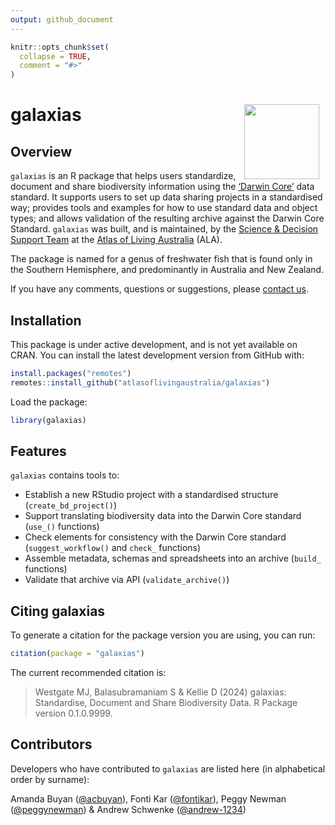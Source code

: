 ```yaml
---
output: github_document
---
```


<!-- README.md is generated from README.Rmd. Please edit that file -->

```r
knitr::opts_chunk$set(
  collapse = TRUE,
  comment = "#>"
)
```

# galaxias <img src="man/figures/logo.png" align="right" style="margin: 0px 10px 0px 10px;" alt="" width="120"/><br>

## Overview

`galaxias` is an R package that helps users standardize, document and share 
biodiversity information using the ['Darwin Core'](https://dwc.tdwg.org) data 
standard. It supports users to set up data sharing projects in a standardised 
way; provides tools and examples for how to use standard data and object types; 
and allows validation of the resulting archive against the Darwin Core Standard.
`galaxias` was built, and is maintained, by the 
[Science & Decision Support Team](https://labs.ala.org.au) at the 
[Atlas of Living Australia](https://www.ala.org.au) (ALA).

The package is named for a genus of freshwater fish that is found only in the 
Southern Hemisphere, and predominantly in Australia and New Zealand.

If you have any comments, questions or suggestions, please [contact us](mailto:support@ala.org.au).
 
## Installation
This package is under active development, and is not yet available on CRAN. You
can install the latest development version from GitHub with:

```r
install.packages("remotes")
remotes::install_github("atlasoflivingaustralia/galaxias")
```

Load the package:

```r
library(galaxias)
```


## Features

`galaxias` contains tools to:

 - Establish a new RStudio project with a standardised structure (`create_bd_project()`)
 - Support translating biodiversity data into the Darwin Core standard (`use_()` functions)
 - Check elements for consistency with the Darwin Core standard (`suggest_workflow()` and `check_` functions)
 - Assemble metadata, schemas and spreadsheets into an archive (`build_` functions)
 - Validate that archive via API (`validate_archive()`)


## Citing galaxias
To generate a citation for the package version you are using, you can run:

```r
citation(package = "galaxias")
```

The current recommended citation is:

> Westgate MJ, Balasubramaniam S & Kellie D (2024) galaxias: Standardise, 
> Document and Share Biodiversity Data. R Package version 0.1.0.9999.

## Contributors
Developers who have contributed to `galaxias` are listed here (in alphabetical 
order by surname):

Amanda Buyan ([@acbuyan](https://github.com/acbuyan)), 
Fonti Kar ([@fontikar](https://github.com/fontikar)), 
Peggy Newman ([@peggynewman](https://github.com/peggynewman)) & 
Andrew Schwenke ([@andrew-1234](https://github.com/andrew-1234))